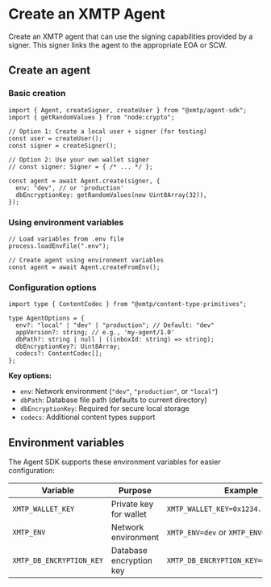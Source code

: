 # Create an XMTP Agent

Create an XMTP agent that can use the signing capabilities provided by a signer. This signer links the agent to the appropriate EOA or SCW.


## Create an agent

### Basic creation

```tsx [Node]
import { Agent, createSigner, createUser } from "@xmtp/agent-sdk";
import { getRandomValues } from "node:crypto";

// Option 1: Create a local user + signer (for testing)
const user = createUser();
const signer = createSigner();

// Option 2: Use your own wallet signer
// const signer: Signer = { /* ... */ };

const agent = await Agent.create(signer, {
  env: "dev", // or 'production'
  dbEncryptionKey: getRandomValues(new Uint8Array(32)),
});
```

### Using environment variables

```tsx [Node]
// Load variables from .env file
process.loadEnvFile(".env");

// Create agent using environment variables
const agent = await Agent.createFromEnv();
```

### Configuration options

```tsx [Node]
import type { ContentCodec } from "@xmtp/content-type-primitives";

type AgentOptions = {
  env?: "local" | "dev" | "production"; // Default: "dev"
  appVersion?: string; // e.g., 'my-agent/1.0'
  dbPath?: string | null | ((inboxId: string) => string);
  dbEncryptionKey?: Uint8Array;
  codecs?: ContentCodec[];
};
```

**Key options:**

- `env`: Network environment (`"dev"`, `"production"`, or `"local"`)
- `dbPath`: Database file path (defaults to current directory)
- `dbEncryptionKey`: Required for secure local storage
- `codecs`: Additional content types support

## Environment variables

The Agent SDK supports these environment variables for easier configuration:

| Variable                 | Purpose                   | Example                                  |
| ------------------------ | ------------------------- | ---------------------------------------- |
| `XMTP_WALLET_KEY`        | Private key for wallet    | `XMTP_WALLET_KEY=0x1234...abcd`         |
| `XMTP_ENV`               | Network environment       | `XMTP_ENV=dev` or `XMTP_ENV=production` |
| `XMTP_DB_ENCRYPTION_KEY` | Database encryption key   | `XMTP_DB_ENCRYPTION_KEY=0xabcd...1234`  |

